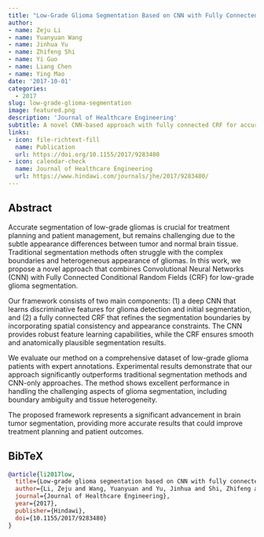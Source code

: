 ```yaml
---
title: "Low-Grade Glioma Segmentation Based on CNN with Fully Connected CRF"
author: 
- name: Zeju Li
- name: Yuanyuan Wang
- name: Jinhua Yu
- name: Zhifeng Shi
- name: Yi Guo
- name: Liang Chen
- name: Ying Mao
date: '2017-10-01'
categories:
  - 2017
slug: low-grade-glioma-segmentation
image: featured.png
description: 'Journal of Healthcare Engineering'
subtitle: A novel CNN-based approach with fully connected CRF for accurate low-grade glioma segmentation in brain MRI.
links:
- icon: file-richtext-fill
  name: Publication
  url: https://doi.org/10.1155/2017/9283480
- icon: calendar-check
  name: Journal of Healthcare Engineering
  url: https://www.hindawi.com/journals/jhe/2017/9283480/
---
```


## Abstract

Accurate segmentation of low-grade gliomas is crucial for treatment planning and patient management, but remains challenging due to the subtle appearance differences between tumor and normal brain tissue. Traditional segmentation methods often struggle with the complex boundaries and heterogeneous appearance of gliomas. In this work, we propose a novel approach that combines Convolutional Neural Networks (CNN) with Fully Connected Conditional Random Fields (CRF) for low-grade glioma segmentation.

Our framework consists of two main components: (1) a deep CNN that learns discriminative features for glioma detection and initial segmentation, and (2) a fully connected CRF that refines the segmentation boundaries by incorporating spatial consistency and appearance constraints. The CNN provides robust feature learning capabilities, while the CRF ensures smooth and anatomically plausible segmentation results.

We evaluate our method on a comprehensive dataset of low-grade glioma patients with expert annotations. Experimental results demonstrate that our approach significantly outperforms traditional segmentation methods and CNN-only approaches. The method shows excellent performance in handling the challenging aspects of glioma segmentation, including boundary ambiguity and tissue heterogeneity.

The proposed framework represents a significant advancement in brain tumor segmentation, providing more accurate results that could improve treatment planning and patient outcomes. 

## BibTeX

```bibtex
@article{li2017low,
  title={Low-grade glioma segmentation based on CNN with fully connected CRF},
  author={Li, Zeju and Wang, Yuanyuan and Yu, Jinhua and Shi, Zhifeng and Guo, Yi and Chen, Liang and Mao, Ying},
  journal={Journal of Healthcare Engineering},
  year={2017},
  publisher={Hindawi},
  doi={10.1155/2017/9283480}
}
``` 